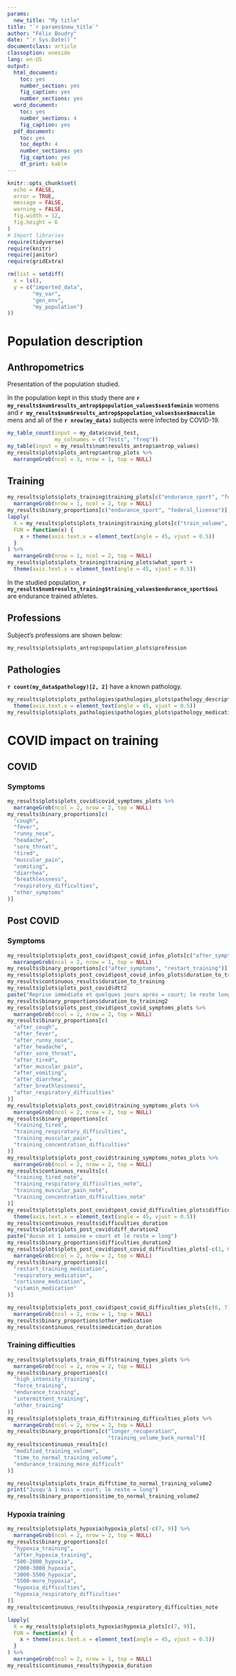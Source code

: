 ```yaml
---
params:
  new_title: "My title"
title: "`r params$new_title`"
author: "Félix Boudry"
date: "`r Sys.Date()`"
documentclass: article
classoption: oneside
lang: en-US
output:
  html_document: 
    toc: yes
    number_section: yes
    fig_caption: yes
    number_sections: yes
  word_document:
    toc: yes
    number_sections: 4
    fig_caption: yes
  pdf_document: 
    toc: yes
    toc_depth: 4
    number_sections: yes
    fig_caption: yes
    df_print: kable
---
```


```r
knitr::opts_chunk$set(
  echo = FALSE,
  error = TRUE,
  message = FALSE,
  warning = FALSE,
  fig.width = 12,
  fig.height = 6
)
# Import libraries
require(tidyverse)
require(knitr)
require(janitor)
require(gridExtra)
```

```r
rm(list = setdiff(
  x = ls(),
  y = c("imported_data",
        "my_var",
        "gen_env",
        "my_population")
))
```

# Population description

## Anthropometrics

Presentation of the population studied.

In the population kept in this study there are
**`r my_results$num$results_antrop$population_values$sex$feminin`** womens and
**`r my_results$num$results_antrop$population_values$sex$masculin`** mens and all of the
**`r nrow(my_data)`** subjects were infected by COVID-19.

```r
my_table_count(input = my_data$covid_test,
               my_colnames = c("Tests", "freq"))
my_table(input = my_results$num$results_antrop$antrop_values)
my_results$plots$plots_antrop$antrop_plots %>%
  marrangeGrob(ncol = 3, nrow = 1, top = NULL)
```

## Training

```r
my_results$plots$plots_training$training_plots[c("endurance_sport", "federal_license")] %>%
  marrangeGrob(nrow = 1, ncol = 2, top = NULL)
my_results$binary_proportions[c("endurance_sport", "federal_license")]
lapply(
  X = my_results$plots$plots_training$training_plots[c("train_volume", "train_sessions_week", "train_method")],
  FUN = function(x) {
    x + theme(axis.text.x = element_text(angle = 45, vjust = 0.5))
  }
) %>%
  marrangeGrob(nrow = 1, ncol = 2, top = NULL)
my_results$plots$plots_training$training_plots$what_sport +
  theme(axis.text.x = element_text(angle = 45, vjust = 0.5))
```

In the studied population, **`r my_results$num$results_training$training_values$endurance_sport$oui`** are endurance
trained athletes.

## Professions

Subject's professions are shown below:

```r
my_results$plots$plots_antrop$population_plots$profession
```

## Pathologies

**`r count(my_data$pathology)[2, 2]`** have a known pathology.

```r
my_results$plots$plots_pathologies$pathologies_plots$pathology_description +
  theme(axis.text.x = element_text(angle = 45, vjust = 0.5))
my_results$plots$plots_pathologies$pathologies_plots$pathology_medication
```

# COVID impact on training

## COVID

### Symptoms

```r
my_results$plots$plots_covid$covid_symptoms_plots %>%
  marrangeGrob(ncol = 2, nrow = 2, top = NULL)
my_results$binary_proportions[c(
  "cough",
  "fever",
  "runny_nose",
  "headache",
  "sore_throat",
  "tired",
  "muscular_pain",
  "vomiting",
  "diarrhea",
  "breathlessness",
  "respiratory_difficulties",
  "other_symptoms"
)]
```

## Post COVID

### Symptoms

```r
my_results$plots$plots_post_covid$post_covid_infos_plots[c("after_symptoms", "restart_training")] %>%
  marrangeGrob(ncol = 2, nrow = 1, top = NULL)
my_results$binary_proportions[c("after_symptoms", "restart_training")]
my_results$plots$plots_post_covid$post_covid_infos_plots$duration_to_training
my_results$continuous_results$duration_to_training
my_results$plots$plots_post_covid$dtt2
paste("Reprise immédiate et quelques jours après = court; le reste long")
my_results$binary_proportions$duration_to_training2
my_results$plots$plots_post_covid$post_covid_symptoms_plots %>%
  marrangeGrob(ncol = 2, nrow = 2, top = NULL)
my_results$binary_proportions[c(
  "after_cough",
  "after_fever",
  "after_runny_nose",
  "after_headache",
  "after_sore_throat",
  "after_tired",
  "after_muscular_pain",
  "after_vomiting",
  "after_diarrhea",
  "after_breathlessness",
  "after_respiratory_difficulties"
)]
my_results$plots$plots_post_covid$training_symptoms_plots %>%
  marrangeGrob(ncol = 2, nrow = 2, top = NULL)
my_results$binary_proportions[c(
  "training_tired",
  "training_respiratory_difficulties",
  "training_muscular_pain",
  "training_concentration_difficulties"
)]
my_results$plots$plots_post_covid$training_symptoms_notes_plots %>%
  marrangeGrob(ncol = 2, nrow = 2, top = NULL)
my_results$continuous_results[c(
  "training_tired_note",
  "training_respiratory_difficulties_note",
  "training_muscular_pain_note",
  "training_concentration_difficulties_note"
)]
my_results$plots$plots_post_covid$post_covid_difficulties_plots$difficulties_duration +
  theme(axis.text.x = element_text(angle = 45, vjust = 0.5))
my_results$continuous_results$difficulties_duration
my_results$plots$plots_post_covid$diff_duration2
paste("Aucun et 1 semaine = court et le reste = long")
my_results$binary_proportions$difficulties_duration2
my_results$plots$plots_post_covid$post_covid_difficulties_plots[-c(1, 6, 7)] %>%
  marrangeGrob(ncol = 2, nrow = 2, top = NULL)
my_results$binary_proportions[c(
  "restart_training_medication",
  "respiratory_medication",
  "cortisone_medication",
  "vitamin_medication"
)]
```

```r
my_results$plots$plots_post_covid$post_covid_difficulties_plots[c(6, 7)] %>%
  marrangeGrob(ncol = 2, nrow = 1, top = NULL)
my_results$binary_proportions$other_medication
my_results$continuous_results$medication_duration
```

### Training difficulties

```r
my_results$plots$plots_train_diff$training_types_plots %>%
  marrangeGrob(ncol = 2, nrow = 2, top = NULL)
my_results$binary_proportions[c(
  "high_intensity_training",
  "force_training",
  "endurance_training",
  "intermittent_training",
  "other_training"
)]
my_results$plots$plots_train_diff$training_difficulties_plots %>%
  marrangeGrob(ncol = 2, nrow = 2, top = NULL)
my_results$binary_proportions[c("longer_recuperation",
                                "training_volume_back_normal")]
my_results$continuous_results[c(
  "modified_training_volume",
  "time_to_normal_training_volume",
  "endurance_training_more_difficult"
)]

my_results$plots$plots_train_diff$time_to_normal_training_volume2
print("Jusqu'à 1 mois = court; le reste = long")
my_results$binary_proportions$time_to_normal_training_volume2
```

### Hypoxia training

```r
my_results$plots$plots_hypoxia$hypoxia_plots[-c(7, 9)] %>%
  marrangeGrob(ncol = 2, nrow = 2, top = NULL)
my_results$binary_proportions[c(
  "hypoxia_training",
  "after_hypoxia_training",
  "500-2000_hypoxia",
  "2000-3000_hypoxia",
  "3000-5500_hypoxia",
  "5500-more_hypoxia",
  "hypoxia_difficulties",
  "hypoxia_respiratory_difficulties"
)]
my_results$continuous_results$hypoxia_respiratory_difficulties_note
```

```r
lapply(
  X = my_results$plots$plots_hypoxia$hypoxia_plots[c(7, 9)],
  FUN = function(x) {
    x + theme(axis.text.x = element_text(angle = 45, vjust = 0.5))
  }
) %>%
  marrangeGrob(ncol = 2, nrow = 1, top = NULL)
my_results$continuous_results$hypoxia_duration
```

